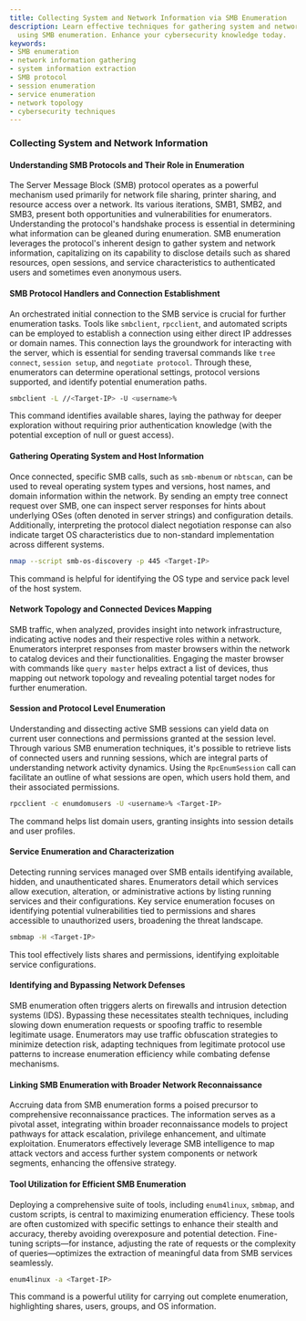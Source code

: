 ```yaml
---
title: Collecting System and Network Information via SMB Enumeration
description: Learn effective techniques for gathering system and network insights
  using SMB enumeration. Enhance your cybersecurity knowledge today.
keywords:
- SMB enumeration
- network information gathering
- system information extraction
- SMB protocol
- session enumeration
- service enumeration
- network topology
- cybersecurity techniques
---
```


### Collecting System and Network Information

#### Understanding SMB Protocols and Their Role in Enumeration

The Server Message Block (SMB) protocol operates as a powerful mechanism used primarily for network file sharing, printer sharing, and resource access over a network. Its various iterations, SMB1, SMB2, and SMB3, present both opportunities and vulnerabilities for enumerators. Understanding the protocol's handshake process is essential in determining what information can be gleaned during enumeration. SMB enumeration leverages the protocol's inherent design to gather system and network information, capitalizing on its capability to disclose details such as shared resources, open sessions, and service characteristics to authenticated users and sometimes even anonymous users.

#### SMB Protocol Handlers and Connection Establishment

An orchestrated initial connection to the SMB service is crucial for further enumeration tasks. Tools like `smbclient`, `rpcclient`, and automated scripts can be employed to establish a connection using either direct IP addresses or domain names. This connection lays the groundwork for interacting with the server, which is essential for sending traversal commands like `tree connect`, `session setup`, and `negotiate protocol`. Through these, enumerators can determine operational settings, protocol versions supported, and identify potential enumeration paths.

```bash
smbclient -L //<Target-IP> -U <username>%
```

This command identifies available shares, laying the pathway for deeper exploration without requiring prior authentication knowledge (with the potential exception of null or guest access).

#### Gathering Operating System and Host Information

Once connected, specific SMB calls, such as `smb-mbenum` or `nbtscan`, can be used to reveal operating system types and versions, host names, and domain information within the network. By sending an empty tree connect request over SMB, one can inspect server responses for hints about underlying OSes (often denoted in server strings) and configuration details. Additionally, interpreting the protocol dialect negotiation response can also indicate target OS characteristics due to non-standard implementation across different systems.

```bash
nmap --script smb-os-discovery -p 445 <Target-IP>
```
This command is helpful for identifying the OS type and service pack level of the host system.

#### Network Topology and Connected Devices Mapping

SMB traffic, when analyzed, provides insight into network infrastructure, indicating active nodes and their respective roles within a network. Enumerators interpret responses from master browsers within the network to catalog devices and their functionalities. Engaging the master browser with commands like `query master` helps extract a list of devices, thus mapping out network topology and revealing potential target nodes for further enumeration.

#### Session and Protocol Level Enumeration

Understanding and dissecting active SMB sessions can yield data on current user connections and permissions granted at the session level. Through various SMB enumeration techniques, it's possible to retrieve lists of connected users and running sessions, which are integral parts of understanding network activity dynamics. Using the `RpcEnumSession` call can facilitate an outline of what sessions are open, which users hold them, and their associated permissions.

```bash
rpcclient -c enumdomusers -U <username>% <Target-IP>
```
The command helps list domain users, granting insights into session details and user profiles.

#### Service Enumeration and Characterization

Detecting running services managed over SMB entails identifying available, hidden, and unauthenticated shares. Enumerators detail which services allow execution, alteration, or administrative actions by listing running services and their configurations. Key service enumeration focuses on identifying potential vulnerabilities tied to permissions and shares accessible to unauthorized users, broadening the threat landscape.

```bash
smbmap -H <Target-IP>
```
This tool effectively lists shares and permissions, identifying exploitable service configurations.

#### Identifying and Bypassing Network Defenses

SMB enumeration often triggers alerts on firewalls and intrusion detection systems (IDS). Bypassing these necessitates stealth techniques, including slowing down enumeration requests or spoofing traffic to resemble legitimate usage. Enumerators may use traffic obfuscation strategies to minimize detection risk, adapting techniques from legitimate protocol use patterns to increase enumeration efficiency while combating defense mechanisms.

#### Linking SMB Enumeration with Broader Network Reconnaissance

Accruing data from SMB enumeration forms a poised precursor to comprehensive reconnaissance practices. The information serves as a pivotal asset, integrating within broader reconnaissance models to project pathways for attack escalation, privilege enhancement, and ultimate exploitation. Enumerators effectively leverage SMB intelligence to map attack vectors and access further system components or network segments, enhancing the offensive strategy.

#### Tool Utilization for Efficient SMB Enumeration

Deploying a comprehensive suite of tools, including `enum4linux`, `smbmap`, and custom scripts, is central to maximizing enumeration efficiency. These tools are often customized with specific settings to enhance their stealth and accuracy, thereby avoiding overexposure and potential detection. Fine-tuning scripts—for instance, adjusting the rate of requests or the complexity of queries—optimizes the extraction of meaningful data from SMB services seamlessly.

```bash
enum4linux -a <Target-IP>
```
This command is a powerful utility for carrying out complete enumeration, highlighting shares, users, groups, and OS information.